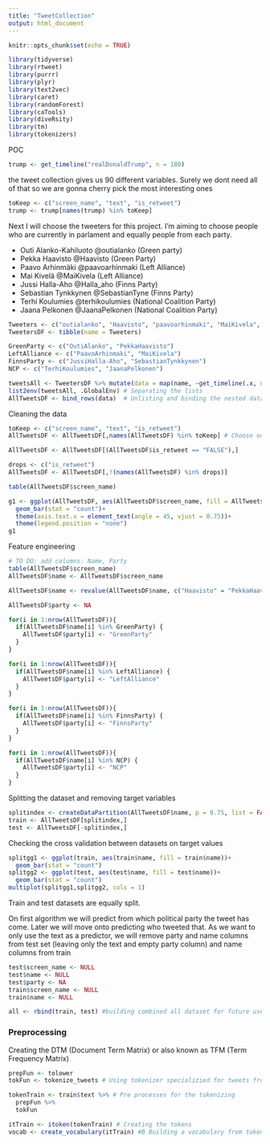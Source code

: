```yaml
---
title: "TweetCollection"
output: html_document
---
```


```r
knitr::opts_chunk$set(echo = TRUE)
```


```r
library(tidyverse)
library(rtweet)
library(purrr)
library(plyr)
library(text2vec)
library(caret)
library(randomForest)
library(caTools)
library(diveRsity)
library(tm)
library(tokenizers)
```

POC
```r
trump <- get_timeline("realDonaldTrump", n = 180)
```
the tweet collection gives us 90 different variables. Surely we dont need all of that so we are gonna cherry pick the most interesting ones
```r
toKeep <- c("screen_name", "text", "is_retweet")
trump <- trump[names(trump) %in% toKeep]
```
Next  I will choose the tweeters for this project. I'm aiming to choose people who are currently in parlament and equally people from each party.

* Outi Alanko-Kahiluoto @outialanko (Green party)
* Pekka Haavisto @Haavisto (Green Party)
* Paavo Arhinmäki @paavoarhinmaki (Left Alliance)
* Mai Kivelä @MaiKivela (Left Alliance)
* Jussi Halla-Aho @Halla_aho (Finns Party)
* Sebastian Tynkkynen @SebastianTyne (Finns Party)
* Terhi Koulumies @terhikoulumies (National Coalition Party)
* Jaana Pelkonen @JaanaPelkonen (National Coalition Party)

```r
Tweeters <- c("outialanko", "Haavisto", "paavoarhinmaki", "MaiKivela", "Halla_aho", "Sebastiantyne", "terhikoulumies", "JaanaPelkonen")
TweetersDF <- tibble(name = Tweeters)

GreenParty <- c("OutiAlanko", "PekkaHaavisto")
LeftAlliance <- c("PaavoArhinmaki", "MaiKivela")
FinnsParty <- c("JussiHalla-Aho", "SebastianTynkkynen")
NCP <- c("TerhiKoulumies", "JaanaPelkonen")
```

```r
tweetsAll <- TweetersDF %>% mutate(data = map(name, ~get_timeline(.x, n = 1000)))
list2env(tweetsAll, .GlobalEnv) # Separating the lists
AllTweetsDF <- bind_rows(data)  # Unlisting and binding the nested dataframes
```
Cleaning the data
```r
toKeep <- c("screen_name", "text", "is_retweet")
AllTweetsDF <- AllTweetsDF[,names(AllTweetsDF) %in% toKeep] # Choose only desired variables

AllTweetsDF <- AllTweetsDF[(AllTweetsDF$is_retweet == "FALSE"),]

drops <- c("is_retweet")
AllTweetsDF <- AllTweetsDF[,!(names(AllTweetsDF) %in% drops)]

table(AllTweetsDF$screen_name)

g1 <- ggplot(AllTweetsDF, aes(AllTweetsDF$screen_name, fill = AllTweetsDF$screen_name))+
  geom_bar(stat = "count")+
  theme(axis.text.x = element_text(angle = 45, vjust = 0.75))+
  theme(legend.position = "none")
g1
```
Feature engineering
```r
# TO DO: add columns: Name, Party
table(AllTweetsDF$screen_name)
AllTweetsDF$name <- AllTweetsDF$screen_name

AllTweetsDF$name <- revalue(AllTweetsDF$name, c("Haavisto" = "PekkaHaavisto", "Halla_aho" = "JussiHalla-Aho", "JaanaPelkonen" = "JaanaPelkonen", "MaiKivela" = "MaiKivela", "outialanko" = "OutiAlanko", "paavoarhinmaki" = "PaavoArhinmaki", "SebastianTyne" = "SebastianTynkkynen", "terhikoulumies" = "TerhiKoulumies"))

AllTweetsDF$party <- NA

for(i in 1:nrow(AllTweetsDF)){
  if(AllTweetsDF$name[i] %in% GreenParty) {
    AllTweetsDF$party[i] <- "GreenParty"
  }
}

for(i in 1:nrow(AllTweetsDF)){
  if(AllTweetsDF$name[i] %in% LeftAlliance) {
    AllTweetsDF$party[i] <- "LeftAlliance"
  }
}

for(i in 1:nrow(AllTweetsDF)){
  if(AllTweetsDF$name[i] %in% FinnsParty) {
    AllTweetsDF$party[i] <- "FinnsParty"
  }
}

for(i in 1:nrow(AllTweetsDF)){
  if(AllTweetsDF$name[i] %in% NCP) {
    AllTweetsDF$party[i] <- "NCP"
  }
}


```
Splitting the dataset and removing target variables
```r
splitindex <- createDataPartition(AllTweetsDF$name, p = 0.75, list = FALSE)
train <- AllTweetsDF[splitindex,]
test <- AllTweetsDF[-splitindex,]
```
Checking the cross validation between datasets on target values
```r
splitgg1 <- ggplot(train, aes(train$name, fill = train$name))+
  geom_bar(stat = "count")
splitgg2 <- ggplot(test, aes(test$name, fill = test$name))+
  geom_bar(stat = "count")
multiplot(splitgg1,splitgg2, cols = 1)
```
Train and test datasets are equally split.

On first algorithm we will predict from which political party the tweet has come. Later we will move onto predicting who tweeted that. As we want to only use the text as a predictor, we will remove party and name columns from test set (leaving only the text and empty party column) and name columns from train
```r
test$screen_name <- NULL
test$name <- NULL
test$party <- NA
train$screen_name <- NULL
train$name <- NULL

all <- rbind(train, test) #building combined all dataset for future use
```
### Preprocessing

Creating the DTM (Document Term Matrix) or also known as TFM (Term Frequency Matrix)
```r
prepFun <- tolower
tokFun <- tokenize_tweets # Using tokenizer specializied for tweets from Tokenizers package

tokenTrain <- train$text %>% # Pre processes for the tokenizing
  prepFun %>% 
  tokFun

itTrain <- itoken(tokenTrain) # Creating the tokens
vocab <- create_vocabulary(itTrain) #B Building a vocabulary from tokenized data


```

